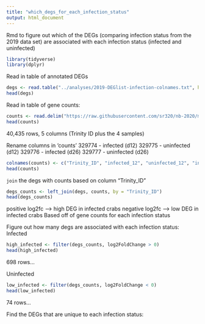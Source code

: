 ```yaml
---
title: "which_degs_for_each_infection_status"
output: html_document
---
```

Rmd to figure out which of the DEGs (comparing infection status from the 2019 data set) are associated with each infection status (infected and uninfected)

```r
library(tidyverse)
library(dplyr)
```

Read in table of annotated DEGs
```r
degs <- read.table("../analyses/2019-DEGlist-infection-colnames.txt", header = TRUE)
head(degs)
```

Read in table of gene counts: 
```r
counts <- read.delim("https://raw.githubusercontent.com/sr320/nb-2020/master/C_bairdi/analyses/kallisto-0315.isoform.counts.matrix")
head(counts)
```

40,435 rows, 5 columns (Trinity ID plus the 4 samples)

Rename columns in 'counts'
329774 - infected (d12)
329775 - uninfected (d12)
329776 - infected (d26)
329777 - uninfected (d26)
```r
colnames(counts) <- c("Trinity_ID", "infected_12", "uninfected_12", "infected_26", "uninfected_26")
head(counts)
```

`join` the degs with counts based on column "Trinity_ID"
```r
degs_counts <- left_join(degs, counts, by = "Trinity_ID")
head(degs_counts)
```

positive log2fc --> high DEG in infected crabs
negative log2fc --> low DEG in infected crabs
Based off of gene counts for each infection status

Figure out how many degs are associated with each infection status: 
Infected
```r
high_infected <- filter(degs_counts, log2FoldChange > 0)
head(high_infected)
```
698 rows...

Uninfected
```r
low_infected <- filter(degs_counts, log2FoldChange < 0)
head(low_infected)
```
74 rows... 

Find the DEGs that are unique to each infection status: 










